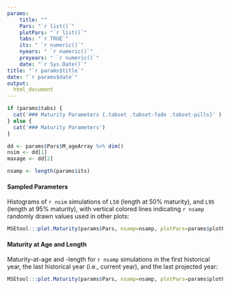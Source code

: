 ---
params: 
    title: ""
    Pars: "`r list()`"
    plotPars: "`r list()`"
    tabs: "`r TRUE`"
    its: " `r numeric()`"
    nyears: " `r numeric()`"
    proyears: " `r numeric()`"
    date: "`r Sys.Date()`"
title: "`r params$title`"
date: "`r params$date`"
output:
  html_document
---


```{r, echo=FALSE, results="asis"}
if (params$tabs) {
  cat('### Maturity Parameters {.tabset .tabset-fade .tabset-pills}' )
} else {
  cat('### Maturity Parameters')
}

dd <- params$Pars$M_ageArray %>% dim()
nsim <- dd[1]
maxage <- dd[2]

nsamp <- length(params$its)
```

#### Sampled Parameters 
Histograms of `r nsim` simulations of `L50` (length at 50% maturity), and `L95` (length at 95% maturity), with vertical colored lines indicating `r nsamp` randomly drawn values used in other plots:

```{r, echo=FALSE}
MSEtool:::plot.Maturity(params$Pars, nsamp=nsamp, plotPars=params$plotPars, plot.num=1)

```

#### Maturity at Age and Length 
Maturity-at-age and -length for `r nsamp` simulations in the first historical year, the last historical year (i.e., current year), 
and the last projected year:

```{r, echo=FALSE}
MSEtool:::plot.Maturity(params$Pars, nsamp=nsamp, plotPars=params$plotPars, plot.num=2)
```


